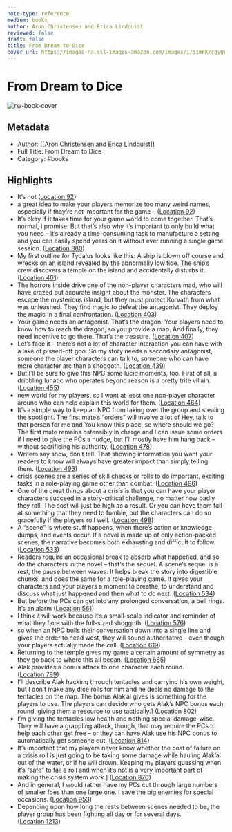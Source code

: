 ```yaml
---
note-type: reference
medium: books
author: Aron Christensen and Erica Lindquist
reviewed: false
draft: false
title: From Dream to Dice
cover_url: https://images-na.ssl-images-amazon.com/images/I/51m6KrcgyQL._SL200_.jpg
---
```

# From Dream to Dice

![rw-book-cover](https://images-na.ssl-images-amazon.com/images/I/51m6KrcgyQL._SL200_.jpg)

## Metadata

- Author: [[Aron Christensen and Erica Lindquist]]
- Full Title: From Dream to Dice
- Category: #books

## Highlights

- It’s not ([Location 92](https://readwise.io/to_kindle?action=open&asin=B07K3T2XB4&location=92))
- a great idea to make your players memorize too many weird names, especially if they’re not important for the game – ([Location 92](https://readwise.io/to_kindle?action=open&asin=B07K3T2XB4&location=92))
- It’s okay if it takes time for your game world to come together. That’s normal, I promise. But that’s also why it’s important to only build what you need – it’s already a time-consuming task to manufacture a setting and you can easily spend years on it without ever running a single game session. ([Location 380](https://readwise.io/to_kindle?action=open&asin=B07K3T2XB4&location=380))
- My first outline for Tydalus looks like this: A ship is blown off course and wrecks on an island revealed by the abnormally low tide. The ship’s crew discovers a temple on the island and accidentally disturbs it. ([Location 401](https://readwise.io/to_kindle?action=open&asin=B07K3T2XB4&location=401))
- The horrors inside drive one of the non-player characters mad, who will have crazed but accurate insight about the monster. The characters escape the mysterious island, but they must protect Korvath from what was unleashed. They find magic to defeat the antagonist. They deploy the magic in a final confrontation. ([Location 403](https://readwise.io/to_kindle?action=open&asin=B07K3T2XB4&location=403))
- Your game needs an antagonist. That’s the dragon. Your players need to know how to reach the dragon, so you provide a map. And finally, they need incentive to go there. That’s the treasure. ([Location 407](https://readwise.io/to_kindle?action=open&asin=B07K3T2XB4&location=407))
- Let’s face it – there’s not a lot of character interaction you can have with a lake of pissed-off goo. So my story needs a secondary antagonist, someone the player characters can talk to, someone who can have more character arc than a shoggoth. ([Location 439](https://readwise.io/to_kindle?action=open&asin=B07K3T2XB4&location=439))
- But I’ll be sure to give this NPC some lucid moments, too. First of all, a dribbling lunatic who operates beyond reason is a pretty trite villain. ([Location 455](https://readwise.io/to_kindle?action=open&asin=B07K3T2XB4&location=455))
- new world for my players, so I want at least one non-player character around who can help explain this world for them. ([Location 464](https://readwise.io/to_kindle?action=open&asin=B07K3T2XB4&location=464))
- It’s a simple way to keep an NPC from taking over the group and stealing the spotlight. The first mate’s “orders” will involve a lot of Hey, talk to that person for me and You know this place, so where should we go? The first mate remains ostensibly in charge and I can issue some orders if I need to give the PCs a nudge, but I’ll mostly have him hang back – without sacrificing his authority. ([Location 478](https://readwise.io/to_kindle?action=open&asin=B07K3T2XB4&location=478))
- Writers say show, don’t tell. That showing information you want your readers to know will always have greater impact than simply telling them. ([Location 493](https://readwise.io/to_kindle?action=open&asin=B07K3T2XB4&location=493))
- crisis scenes are a series of skill checks or rolls to do important, exciting tasks in a role-playing game other than combat. ([Location 496](https://readwise.io/to_kindle?action=open&asin=B07K3T2XB4&location=496))
- One of the great things about a crisis is that you can have your player characters succeed in a story-critical challenge, no matter how badly they roll. The cost will just be high as a result. Or you can have them fail at something that they need to fumble, but the characters can do so gracefully if the players roll well. ([Location 498](https://readwise.io/to_kindle?action=open&asin=B07K3T2XB4&location=498))
- A “scene” is where stuff happens, when there’s action or knowledge dumps, and events occur. If a novel is made up of only action-packed scenes, the narrative becomes both exhausting and difficult to follow. ([Location 533](https://readwise.io/to_kindle?action=open&asin=B07K3T2XB4&location=533))
- Readers require an occasional break to absorb what happened, and so do the characters in the novel – that’s the sequel. A scene’s sequel is a rest, the pause between waves. It helps break the story into digestible chunks, and does the same for a role-playing game. It gives your characters and your players a moment to breathe, to understand and discuss what just happened and then what to do next. ([Location 534](https://readwise.io/to_kindle?action=open&asin=B07K3T2XB4&location=534))
- But before the PCs can get into any prolonged conversation, a bell rings. It’s an alarm ([Location 561](https://readwise.io/to_kindle?action=open&asin=B07K3T2XB4&location=561))
- I think it will work because it’s a small-scale indicator and reminder of what they face with the full-sized shoggoth. ([Location 576](https://readwise.io/to_kindle?action=open&asin=B07K3T2XB4&location=576))
- so when an NPC boils their conversation down into a single line and gives the order to head west, they will sound authoritative – even though your players actually made the call. ([Location 619](https://readwise.io/to_kindle?action=open&asin=B07K3T2XB4&location=619))
- Returning to the temple gives my game a certain amount of symmetry as they go back to where this all began. ([Location 685](https://readwise.io/to_kindle?action=open&asin=B07K3T2XB4&location=685))
- Alak provides a bonus attack to one character each round. ([Location 799](https://readwise.io/to_kindle?action=open&asin=B07K3T2XB4&location=799))
- I’ll describe Alak hacking through tentacles and carrying his own weight, but I don’t make any dice rolls for him and he deals no damage to the tentacles on the map. The bonus Alak’ai gives is something for the players to use. The players can decide who gets Alak’s NPC bonus each round, giving them a resource to use tactically.] ([Location 802](https://readwise.io/to_kindle?action=open&asin=B07K3T2XB4&location=802))
- I’m giving the tentacles low health and nothing special damage-wise. They will have a grappling attack, though, that may require the PCs to help each other get free – or they can have Alak use his NPC bonus to automatically get someone out. ([Location 814](https://readwise.io/to_kindle?action=open&asin=B07K3T2XB4&location=814))
- It’s important that my players never know whether the cost of failure on a crisis roll is just going to be taking some damage while hauling Alak’ai out of the water, or if he will drown. Keeping my players guessing when it’s “safe” to fail a roll and when it’s not is a very important part of making the crisis system work.] ([Location 870](https://readwise.io/to_kindle?action=open&asin=B07K3T2XB4&location=870))
- And in general, I would rather have my PCs cut through large numbers of smaller foes than one large one. I save the big enemies for special occasions. ([Location 953](https://readwise.io/to_kindle?action=open&asin=B07K3T2XB4&location=953))
- Depending upon how long the rests between scenes needed to be, the player group has been fighting all day or for several days. ([Location 1213](https://readwise.io/to_kindle?action=open&asin=B07K3T2XB4&location=1213))
